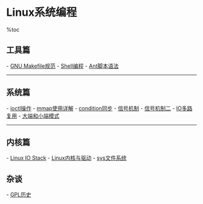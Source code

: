 = Linux系统编程 =

%toc

== 工具篇 ==
- [[GNU Makefile规范]]
- [[Shell编程]]
- [[../Java/使用Ant编译Java|Ant脚本语法]]

----

== 系统篇 ==
- [[ioctl操作]]
- [[mmap使用详解]]
- [[condition同步]]
- [[信号机制]]
- [[信号机制二]]
- [[IO多路复用]]
- [[大端和小端模式]]

----

== 内核篇 ==
- [[Linux IO Stack]]
- [[../Driver/Linux驱动笔记|Linux内核与驱动]]
- [[sys文件系统]]

== 杂谈 ==
- [[../Android/GPL历史|GPL历史]]
